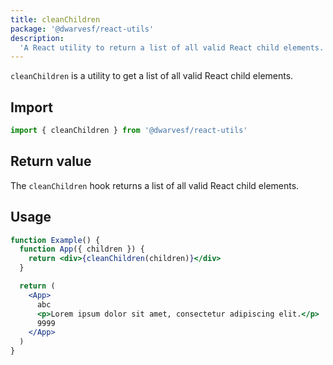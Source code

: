 ```yaml
---
title: cleanChildren
package: '@dwarvesf/react-utils'
description:
  'A React utility to return a list of all valid React child elements.'
---
```


`cleanChildren` is a utility to get a list of all valid React child elements.

## Import

```js
import { cleanChildren } from '@dwarvesf/react-utils'
```

## Return value

The `cleanChildren` hook returns a list of all valid React child elements.

## Usage

```jsx
function Example() {
  function App({ children }) {
    return <div>{cleanChildren(children)}</div>
  }

  return (
    <App>
      abc
      <p>Lorem ipsum dolor sit amet, consectetur adipiscing elit.</p>
      9999
    </App>
  )
}
```
